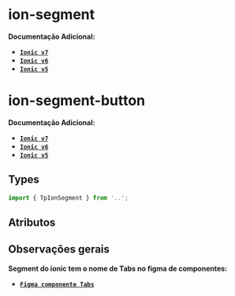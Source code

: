 
<Meta of={segmentStories} />

# ion-segment

**Documentação Adicional:**

- **[`Ionic v7`](https://ionicframework.com/docs/api/segment)**
- **[`Ionic v6`](https://ionicframework.com/docs/v6/api/segment)**
- **[`Ionic v5`](https://ionicframework.com/docs/v5/api/segment)**

# ion-segment-button

**Documentação Adicional:**

- **[`Ionic v7`](https://ionicframework.com/docs/api/segment-button)**
- **[`Ionic v6`](https://ionicframework.com/docs/v6/api/segment-button)**
- **[`Ionic v5`](https://ionicframework.com/docs/v5/api/segment-button)**

## Types

```ts
import { TpIonSegment } from '..';
```

## Atributos

<Canvas of={segmentStories.Default} />
<Controls of={segmentStories.Default} />

## Observações gerais

**Segment do ionic tem o nome de Tabs no figma de componentes:**

- **[`Figma componente Tabs`](https://www.figma.com/file/2j9jNt3PmQXpzD3IQJkyZe/01.-Componentes?type=design&node-id=4368-21907&mode=design&t=0LzVIEmf1wXxh5L1-0)**
